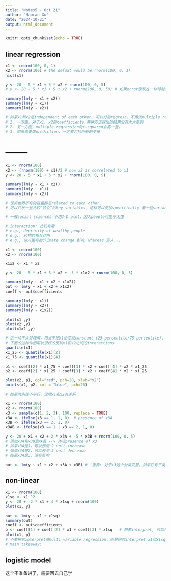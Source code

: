 ```yaml
---
title: "Notes5 - Oct 21"
author: "Haoran Xu"
date: "2024-10-21"
output: html_document
---
```


```r
knitr::opts_chunk$set(echo = TRUE)
```

## linear regression

```r
x1 <- rnorm(100, 0, 1)
x2 <- rnorm(100) # the defuat would be rnorm(100, 0, 1)
hist(x1)

y <- 20 - 5 * x1 + 5 * x2 + rnorm(100, 0, 5)
# y <- 20 - 5 * x1 + 5 * x2 + rnorm(100, 0, 50) # 如果error像现在一样特别大，说明我们的模型没有考量很多因素

summary(lm(y ~ x1 + x2))
summary(lm(y ~ x1))    
summary(lm(y ~ x2))

# 如果x1和x2是independent of each other, 可以分别regress，不用做multiple regression
# 1. 一方面，对于x1, x2的coefficients,两种方法得出的结果没有太大差别
# 2. 另一方面，multiple regression的r-squared会高一些。
# 3. 如果需要做prediction，一定要包括所有的变量
```

# --------

```r
x1 <- rnorm(100)
x2 <- (rnorm(100) + x1)/2 # now x2 is correlated to x1
y <- 20 - 5 * x1 + 5 * x2 + rnorm(100, 0, 5)

summary(lm(y ~ x1 + x2))
summary(lm(y ~ x1))
summary(lm(y ~ x2))

# 现实世界所有的变量都是related to each other,
# 可以只放一些比较“独立”的key variables，这样可以更加specifically 看一些variables 的变化
```

```r

# 一般social sciences 不用3-D plot，因为people可能不太懂

# interaction: 比较有趣
# e.g., deprivity of wealthy people
# e.g., 药物的相互作用
# e.g., 穷人更有被climate change 影响，whereas 富人...

x1 <- rnorm(100)
x2 <- rnorm(100)

x1x2 <- x1 * x2

y <- 20 - 5 * x1 + 5 * x2 + -5 * x1x2 + rnorm(100, 0, 5)

summary(lm(y ~ x1 + x2 + x1x2))
out <- lm(y ~ x1 + x2 + x1x2)
coeff <- out$coefficients

summary(lm(y ~ x1))
summary(lm(y ~ x2))
summary(lm(y ~ x1x2))

plot(x1 ,y)
plot(x2 ,y)
plot(x1x2 ,y)

# 这一块不太好理解，相当于把x1给变成constant (25 percentile/75 percentile), 然后再plot x2和y的关系：目的是为了避免使用3-d的图
# 下面的这种作图可以很好的反映x1和x2之间的interactions
quantile(x1)
x1_25 <- quantile(x1)[2]
x1_75 <- quantile(x1)[4]

p1 <- coeff[2] * x1_75 + coeff[3] * x2 + coeff[4] * x2 * x1_75
p2 <- coeff[2] * x1_25 + coeff[3] * x2 + coeff[4] * x2 * x1_25

plot(x2, p1, col="red", pch=20, xlab="x2")
points(x2, p2, col = "blue", pch=20)

# 如果两条线不平行，说明x1和x2有关系
```

```r
x1 <- rnorm(100)
x2 <- rnorm(100)
x3 <- sample(c(1, 2, 3), 100, replace = TRUE)
x3A <- ifelse(x3 == 1, 1, 0)  # presence of x3A
x3B <- ifelse(x3 == 2, 1, 0)
x3AB <- ifelse(x3 == 1 | x3 == 2, 1, 0)

y <- 20 + x1 + x2 + 2 * x3A + -5 * x3B + rnorm(100, 0, 5)
# 添加x3A和x3B意味着 --> 体现presence of x3
# 如果x3A是1，可以预测 2 unit increase
# 如果x3A是2，可以预测 5 unit decrease
# 如果x3A是3，没有影响

out <- lm(y ~ x1 + x2 + x3A + x3B) # !重要: 对于x3这个分类变量，如果它有三类，我们只会把它categorize成两个新的dummy variable，然后再考虑一下他们俩之间的关系，即x3AB
```

## non-linear

```r
x1 <- rnorm(100)
x1sq <- x1 ^2
y <- 20 + -2 * x1 + 4 * x1sq + rnorm(100)
plot(x1, y)

out <- lm(y ~ x1 + x1sq)
summary(out)
coeff <- out$coefficients
p <- coeff[1] + coeff[2] * x1 + coeff[3] * x1sq   # 想要interpret, 可以把系数加上，然后recreate a model，然后再说y随着x1的变化（在这个case中y其实是一个x1的二项式）
plot(x1, p)
# 不要把它interpret成multi-variable regression，而是同时interpret x1和x1sq, e.g., 
# Main takeaway: 

```

## logistic model

这个不准备讲了，需要回去自己学




